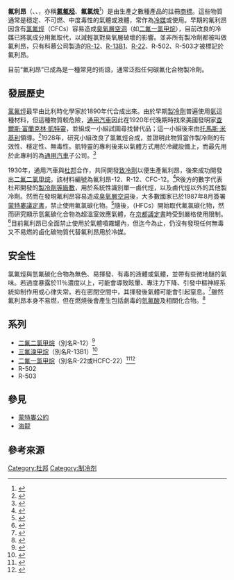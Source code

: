 '''氟利昂'''（{{lang-en|'''Freon'''}}、{{IPAc-en|ˈ|f|r|iː|.|ɒ|n}}、{{respell|FREE|on}}，亦稱'''[[氯氟烃|氯氟烃]]'''、'''氟氯烷'''<ref>{{cite web|url=https://terms.naer.edu.tw/detail/1211788/|title=freon - 氟氯烷|publisher=[[國家教育研究院|國家教育研究院]]雙語詞彙|accessdate=2017-09-07|deadurl=yes|archiveurl=https://web.archive.org/web/20170907170038/https://terms.naer.edu.tw/detail/1211788/|archivedate=2017-09-07}}</ref>）是由{{link-en|科慕|Chemours|科慕公司}}生產之數種{{link-en|鹵碳|Halocarbon}}產品的註冊[[商标|商標]]。這些物質通常是穩定、不可燃、中度毒性的氣體或液體，常作為[[工作介质|冷媒]]或{{link-en|氣溶膠噴罐|Aerosol spray|氣溶膠推噴劑}}使用。早期的氟利昂因含有[[氯氟烴|氯氟烴]]（CFCs）容易造成[[臭氧層空洞|臭氧層空洞]]（如[[二氟一氯甲烷|二氟一氯甲烷]]），目前改良的冷媒已將氯成分用氟取代，以減輕氯對臭氧層破壞的影響。並非所有製冷劑都被叫做氟利昂，只有科慕公司製造的[[二氟二氯甲烷|R-12]]、[[三氟溴甲烷|R-13B1]]、[[二氟一氯甲烷|R-22]]、R-502、R-503才被標記於氟利昂。

目前“氟利昂”已成為是一種常見的術語，通常泛指任何碳氟化合物製冷劑。

==發展歷史==
[[氯氟烴|氯氟烴]]最早由比利時化學家{{le|弗雷德里克·斯瓦特|Frédéric Swarts}}於1890年代合成出來。由於早期[[製冷劑|製冷劑]]普遍使用[[氨|氨]]這種材料，但這種物質較危險，[[通用汽車|通用汽車]]因此在1920年代晚期時找來美國發明家[[查尔斯·F·凯特林|查爾斯·富蘭克林·凱特靈]]，並組成一小組試圖尋找替代品；這一小組後來由[[托馬斯·米基利|托馬斯·米基利]]領導。<ref name=Sneader2005>{{cite book|title=Drug discovery: a history|chapter=Chapter 8: Systematic medicine|pages=74–87|author=Sneader W|publisher=John Wiley and Sons|location=Chichester, England|year=2005|isbn=978-0-471-89980-8|url=https://books.google.com/books?id=mYQxRY9umjcC&printsec=frontcover&dq=Drug+Discovery+history&cd=1|accessdate=2010-09-13}}</ref>1928年，研究小組改良了氯氟烴合成，並證明此物質當作製冷劑的有效性、穩定性、無毒性。凱特靈的專利後來以氣體方式用於冷藏設備上，而最先用於此專利的為[[通用汽車|通用汽車]]子公司{{le|富及第|Frigidaire}}。<ref>{{cite web |title=Freon |url=http://inventors.about.com/library/inventors/blfreon.htm |first=Mary |last=Bellis |publisher=About.com |series=Inventors |accessdate=2013-04-30}}</ref>

1930年，通用汽車與[[杜邦|杜邦]]合作，共同開發[[聚四氟乙烯|致冷劑]]以便生產氟利昂，後來成功開發出[[二氟二氯甲烷|二氟二氯甲烷]]，該材料編號為氟利昂-12、R-12、CFC-12。<ref>{{cite book|title=The 100 Most Important Chemical Compounds: A Reference Guide: A Reference Guide |url=https://archive.org/details/100mostimportant0000myer |chapter=32: Dichlorodifluoromethane, CFC-12|pages=[https://archive.org/details/100mostimportant0000myer/page/101 101]–104|author=Richard L. Myers |publisher=ABC-CLIO |location= |year=2007|isbn=9780313080579  |accessdate=2010-09-13}}</ref>R後方的數字代表杜邦開發的[[冷媒|製冷劑等級數]]，用於系統性識別單一鹵代烴，以及鹵代烴以外的其他製冷劑。然而在發現氟利昂容易造成[[臭氧層空洞|臭氧層空洞]]後，大多數國家已於1987年8月簽署[[蒙特婁議定書|蒙特婁議定書]]，禁止使用氟氯碳化物。<ref>{{cite web |title=Handbook for the Montreal Protocol on Substances that Deplete the Ozone Layer - 7th Edition |year=2007 |url=http://ozone.unep.org/Publications/MP_Handbook/Section_1.2_Control_measures/Annex_A_-_Group_I.shtml |publisher=United Nations Environment Programme - Ozone Secretariat |access-date=2017-07-29 |archive-url=https://web.archive.org/web/20160530171422/http://ozone.unep.org/Publications/MP_Handbook/Section_1.2_Control_measures/Annex_A_-_Group_I.shtml |archive-date=2016-05-30 |dead-url=yes }}</ref>隨後，{{le|氫氟碳化合物|hydrofluorocarbon}}（HFCs）開始取代氟氯碳化物，然而研究顯示氫氟碳化合物為超溫室效應氣體，在[[京都議定書|京都議定書]]時受到嚴格使用限制。<ref>{{cite web | url=http://unfccc.int/kyoto_protocol/items/3145.php | access-date=2017-07-20 | title=Kyoto Protocol | publisher=UNFCCC Newsroom | archive-date=2015-08-11 | archive-url=https://web.archive.org/web/20150811053318/http://unfccc.int/kyoto_protocol/items/3145.php | dead-url=no }}</ref>目前氟利昂已全面禁止使用於氣體噴霧罐內，但迄今為止，仍沒有發現任何無毒又不易燃的鹵化碳物質代替氟利昂用於冷媒。

==安全性==
氯氟烴與氫氟碳化合物為無色、易揮發、有毒的液體或氣體，並帶有些微地醚的氣味。若過度暴露於11％濃度以上，可能會導致眩暈、專注力下降、引發中樞神經系統抑制作用或心律失常。若在密閉空間中，其揮發後氣體可能會引起窒息。<ref>{{Cite book|url=https://books.google.com/books?id=SAf1p4dWsgcC&pg=PA528&dq=CFCs+overexposure+dizziness&hl=en&sa=X&ved=0ahUKEwjP1Zbiw_7QAhVpxoMKHT_CBQ0Q6AEIKTAC#v=onepage&q=CFCs%20overexposure%20dizziness&f=false|title=The New Wellness Encyclopedia|last=Berkeley|first=University of California|date=1995-01-01|publisher=Houghton Mifflin Harcourt|year=|isbn=0395733456|location=|page=528|language=en|quote=|via=}}</ref>雖然氟利昂本身不易燃，但在燃燒後會產生包括劇毒的[[氫氟酸|氫氟酸]]及相關化合物。<ref>{{cite web| url=http://www.conncoll.edu/media/website-media/offices/ehs/envhealthdocs/Freon_22.pdf| access-date=2015-08-20| title=DuPont Material Safety Data Sheet| publisher=Connecticut College| archive-date=2015-09-23| archive-url=https://web.archive.org/web/20150923210310/http://www.conncoll.edu/media/website-media/offices/ehs/envhealthdocs/Freon_22.pdf| dead-url=no}}</ref>

==系列==
*[[二氟二氯甲烷|二氟二氯甲烷]]（別名R-12）<ref name=synquest>{{cite web | publisher = Synquest Labs | title = Dichlorodifluoromethane MSDS | url = http://www.synquestlabs.com/msds/1100-6-02.pdf | accessdate = 2017-07-29 | archive-date = 2016-03-04 | archive-url = https://web.archive.org/web/20160304042828/http://www.synquestlabs.com/msds/1100-6-02.pdf | dead-url = no }}</ref>
*[[三氟溴甲烷|三氟溴甲烷]]（別名R-13B1）<ref>{{cite web|url=http://www.refrigerants.com/msds/r13b1.pdf|title=National Refrigerants MSDS|accessdate=2009-07-17|deadurl=yes|archiveurl=https://web.archive.org/web/20110208073055/http://refrigerants.com/msds/r13b1.pdf|archivedate=2011-02-08}}</ref> 
* [[二氟一氯甲烷|二氟一氯甲烷]]（別名R-22或HCFC-22）<ref>{{cite web|url= http://www.angieslist.com/articles/what-fair-price-r-22.htm|title= Angie's List-What is a fair price for R22?|author= Angie Hicks|website= Angie's List|access-date= 2015-06-13|archive-date= 2015-06-12|archive-url= https://web.archive.org/web/20150612114226/http://www.angieslist.com/articles/what-fair-price-r-22.htm|dead-url= no}}</ref><ref>{{cite web|url= http://www.lennox.com/beforeyoubuy/energy-efficiency/cooling-refrigerants.asp|title= Cooling Refrigerants - Lennox International|author= <!--Staff writers, no author given -->|website= Lennox International|access-date= 2015-06-13|archive-date= 2015-06-18|archive-url= https://web.archive.org/web/20150618020846/http://www.lennox.com/beforeyoubuy/energy-efficiency/cooling-refrigerants.asp|dead-url= no}}</ref>
*R-502
*R-503 

==參見==
*[[蒙特利尔议定书|蒙特婁公約]]
*[[海龍_(化學品)|海龍]]

==參考來源==
{{reflist|2}}

{{Drug use}}
{{暖通空調}}
[[Category:杜邦|Category:杜邦]]
[[Category:制冷剂|Category:制冷剂]]